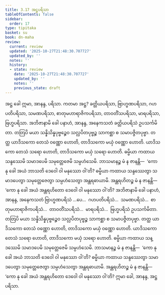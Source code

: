 ```yaml
---
title: 3.17 အဋ္ဌပရိသာ
tableOfContents: false
sidebar:
  order: 17
type: tipitaka
basket: su
book: dn-maha
review:
  current: review
  updated: '2025-10-27T21:48:30.707727'
  updated_by: ''
  notes: ''
  history:
  - state: review
    date: '2025-10-27T21:48:30.707727'
    updated_by: ''
    notes: ''
    previous_state: draft
---
```



<ReviewStatus review={frontmatter.review} showDetails={true} />

<HypothesisAnnotation frontmatter={frontmatter} />

<DynamicBreadcrumb />

<Division number="172" book="dn-maha" e="ch" v="7" p="91">

<Paragraph number="374" book="dn-maha">
အဋ္ဌ ခေါ ဣမာ, အာနန္ဒ, ပရိသာ. ကတမာ အဋ္ဌ? ခတ္တိယပရိသာ, ဗြာဟ္မဏပရိသာ, ဂဟပတိပရိသာ, သမဏပရိသာ, စာတုမဟာရာဇိကပရိသာ, တာဝတိံသပရိသာ, မာရပရိသာ, ဗြဟ္မပရိသာ. အဘိဇာနာမိ ခေါ ပနာဟံ, အာနန္ဒ, အနေကသတံ ခတ္တိယပရိသံ ဥပသင်္ကမိတာ. တတြပိ မယာ သန္နိသိန္နပုဗ္ဗဉ္စေဝ သလ္လပိတပုဗ္ဗဉ္စ သာကစ္ဆာ စ သမာပဇ္ဇိတပုဗ္ဗာ. တတ္ထ ယာဒိသကော တေသံ ဝဏ္ဏော ဟောတိ, တာဒိသကော မယှံ ဝဏ္ဏော ဟောတိ. ယာဒိသကော တေသံ သရော ဟောတိ, တာဒိသကော မယှံ သရော ဟောတိ. ဓမ္မိယာ ကထာယ သန္ဒဿေမိ သမာဒပေမိ သမုတ္တေဇေမိ သမ္ပဟံသေမိ. ဘာသမာနဉ္စ မံ န ဇာနန္တိ—  ‘ကော နု ခေါ အယံ ဘာသတိ ဒေဝေါ ဝါ မနုဿော ဝါ’တိ? ဓမ္မိယာ ကထာယ သန္ဒဿေတွာ သမာဒပေတွာ သမုတ္တေဇေတွာ သမ္ပဟံသေတွာ အန္တရဓာယာမိ. အန္တရဟိတဉ္စ မံ န ဇာနန္တိ—  ‘ကော နု ခေါ အယံ အန္တရဟိတော ဒေဝေါ ဝါ မနုဿော ဝါ’တိ? အဘိဇာနာမိ ခေါ ပနာဟံ, အာနန္ဒ, အနေကသတံ ဗြာဟ္မဏပရိသံ …ပေ…  ဂဟပတိပရိသံ…  သမဏပရိသံ…  စာတုမဟာရာဇိကပရိသံ…  တာဝတိံသပရိသံ…  မာရပရိသံ…  ဗြဟ္မပရိသံ ဥပသင်္ကမိတာ. တတြပိ မယာ သန္နိသိန္နပုဗ္ဗဉ္စေဝ သလ္လပိတပုဗ္ဗဉ္စ သာကစ္ဆာ စ သမာပဇ္ဇိတပုဗ္ဗာ. တတ္ထ ယာဒိသကော တေသံ ဝဏ္ဏော ဟောတိ, တာဒိသကော မယှံ ဝဏ္ဏော ဟောတိ. ယာဒိသကော တေသံ သရော ဟောတိ, တာဒိသကော မယှံ သရော ဟောတိ. ဓမ္မိယာ ကထာယ သန္ဒဿေမိ သမာဒပေမိ သမုတ္တေဇေမိ သမ္ပဟံသေမိ. ဘာသမာနဉ္စ မံ န ဇာနန္တိ—  ‘ကော နု ခေါ အယံ ဘာသတိ ဒေဝေါ ဝါ မနုဿော ဝါ’တိ? ဓမ္မိယာ ကထာယ သန္ဒဿေတွာ သမာဒပေတွာ သမုတ္တေဇေတွာ သမ္ပဟံသေတွာ အန္တရဓာယာမိ. အန္တရဟိတဉ္စ မံ န ဇာနန္တိ—  ‘ကော နု ခေါ အယံ အန္တရဟိတော ဒေဝေါ ဝါ မနုဿော ဝါ’တိ? ဣမာ ခေါ, အာနန္ဒ, အဋ္ဌ ပရိသာ.
</Paragraph>
</Division>